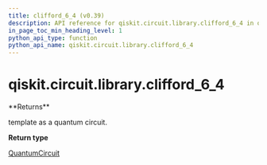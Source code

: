 ```yaml
---
title: clifford_6_4 (v0.39)
description: API reference for qiskit.circuit.library.clifford_6_4 in qiskit v0.39
in_page_toc_min_heading_level: 1
python_api_type: function
python_api_name: qiskit.circuit.library.clifford_6_4
---
```


<span id="qiskit-circuit-library-clifford-6-4" />

# qiskit.circuit.library.clifford\_6\_4

<Function id="qiskit.circuit.library.clifford_6_4" isDedicatedPage={true} github="https://github.com/qiskit/qiskit/tree/stable/0.22/qiskit/circuit/library/templates/clifford/clifford_6_4.py" signature="clifford_6_4()">
  **Returns**

  template as a quantum circuit.

  **Return type**

  [QuantumCircuit](qiskit.circuit.QuantumCircuit "qiskit.circuit.QuantumCircuit")
</Function>

